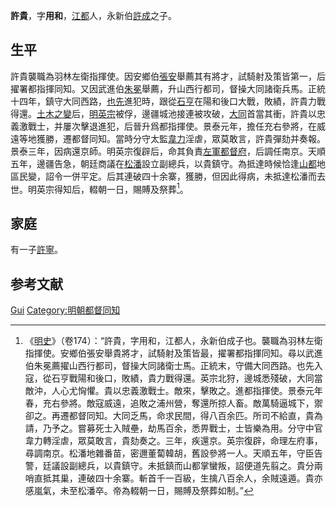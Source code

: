 '''許貴'''，字'''用和'''，[[江都|江都]]人，永新伯[[許成|許成]]之子。

== 生平 ==
許貴襲職為羽林左衛指揮使。因安鄉伯[[張安|張安]]舉薦其有將才，試騎射及策皆第一，后擢署都指揮同知。又因武進伯[[朱冕|朱冕]]舉薦，升山西行都司，督操大同諸衛兵馬。正統十四年，鎮守大同西路，[[也先|也先]]進犯時，跟從[[石亨|石亨]]在陽和後口大戰，敗績，許貴力戰得還。[[土木之變|土木之變]]后，[[明英宗|明英宗]]被俘，邊疆城池接連被攻破，[[大同市|大同]]首當其衝，許貴以忠義激戰士，并屢次擊退進犯，后晉升爲都指揮使。景泰元年，擔任充右參將，在威遠等地獲勝，遷都督同知。當時分守太監[[韋力|韋力]]淫虐，眾莫敢言，許貴彈劾并奏報。景泰三年，因病還京師。明英宗復辟后，命其負責[[左軍都督府|左軍都督府]]，后調任南京。天順五年，邊疆告急，朝廷商議在[[松潘|松潘]]設立副總兵，以貴鎮守。為抵達時候恰逢[[山都|山都]]地區民變，詔令一併平定。后其連破四十余寨，獲勝，但因此得病，未抵達松潘而去世。明英宗得知后，輟朝一日，賜賻及祭葬<ref>《[[明史|明史]]》（卷174）：“許貴，字用和，江都人，永新伯成子也。襲職為羽林左衛指揮使。安鄉伯張安舉貴將才，試騎射及策皆最，擢署都指揮同知。尋以武進伯朱冕薦擢山西行都司，督操大同諸衛士馬。正統末，守備大同西路。也先入寇，從石亨戰陽和後口，敗績，貴力戰得還。英宗北狩，邊城悉殘破，大同當敵沖，人心尤恟懼。貴以忠義激戰士。敵來，擊敗之。進都指揮使。景泰元年春，充右參將。敵寇威遠，追敗之浦州營，奪還所掠人畜。敵萬騎逼城下，禦卻之。再遷都督同知。大同乏馬，命求民間，得八百余匹。所司不給直，貴為請，乃予之。嘗募死士入賊壘，劫馬百余，悉畀戰士，士皆樂為用。分守中官韋力轉淫虐，眾莫敢言，貴劾奏之。三年，疾還京。英宗復辟，命理左府事，尋調南京。松潘地雜番苗，密邇董蔔韓胡，舊設參將一人。天順五年，守臣告警，廷議設副總兵，以貴鎮守。未抵鎮而山都掌蠻叛，詔便道先翦之。貴分兩哨直抵其巢，連破四十余寨。斬首千一百級，生擒八百余人，余賊遠遁。貴亦感嵐氣，未至松潘卒。帝為輟朝一日，賜賻及祭葬如制。”</ref>。

== 家庭 ==
有一子[[許寧_(明朝)|許寧]]。

== 参考文献 ==
{{wikisource|明史/卷174}}
{{reflist}}

{{明朝人物小作品}}

{{Authority control}}
{{DEFAULTSORT:Xu许}}
[[Category:许姓|Gui]]
[[Category:明朝都督同知|Category:明朝都督同知]]
